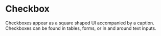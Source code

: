 
<Meta anchor />

# Checkbox

Checkboxes appear as a square shaped UI accompanied by a caption. Checkboxes can be found in tables, forms, or in and around text inputs.

<Canvas>
  <Story id="mui-components-forms-checkbox--default" />
</Canvas>
